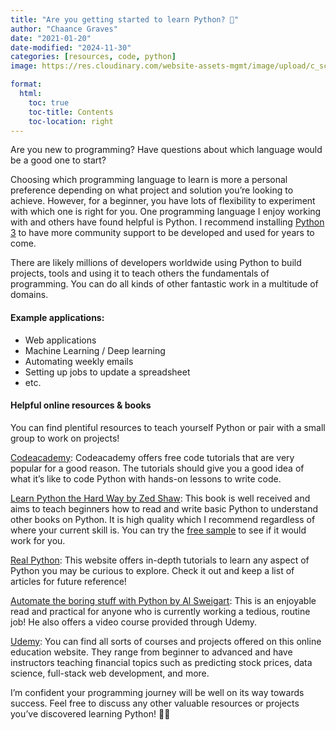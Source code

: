 ```yaml
---
title: "Are you getting started to learn Python? 🐍"
author: "Chaance Graves"
date: "2021-01-20"
date-modified: "2024-11-30"
categories: [resources, code, python]
image: https://res.cloudinary.com/website-assets-mgmt/image/upload/c_scale,w_500/r_15/f_auto/q_auto/v1/website/blog/python-intro/code-img

format: 
  html:
    toc: true
    toc-title: Contents
    toc-location: right
---
```


Are you new to programming? Have questions about which language would be a good one to start?

Choosing which programming language to learn is more a personal preference depending on what project and solution you're looking to achieve. However, for a beginner, you have lots of flexibility to experiment with which one is right for you. One programming language I enjoy working with and others have found helpful is Python. I recommend installing [Python 3](https://www.python.org/downloads/) to have more community support to be developed and used for years to come.

There are likely millions of developers worldwide using Python to build projects, tools and using it to teach others the fundamentals of programming. You can do all kinds of other fantastic work in a multitude of domains.

#### Example applications:

* Web applications
* Machine Learning / Deep learning
* Automating weekly emails
* Setting up jobs to update a spreadsheet
* etc.

#### Helpful online resources & books

You can find plentiful resources to teach yourself Python or pair with a small group to work on projects!

[Codeacademy](https://www.codecademy.com/learn/learn-python-3): Codeacademy offers free code tutorials that are very popular for a good reason. The tutorials should give you a good idea of what it's like to code Python with hands-on lessons to write code.

[Learn Python the Hard Way by Zed Shaw](https://learncodethehardway.org/python/):  This book is well received and aims to teach beginners how to read and write basic Python to understand other books on Python. It is high quality which I recommend regardless of where your current skill is. You can try the [free sample](https://learnpythonthehardway.org/python3/) to see if it would work for you.

[Real Python](https://realpython.com/): This website offers in-depth tutorials to learn any aspect of Python you may be curious to explore. Check it out and keep a list of articles for future reference!

[Automate the boring stuff with Python by Al Sweigart](https://automatetheboringstuff.com/): This is an enjoyable read and practical for anyone who is currently working a tedious, routine job! He also offers a video course provided through Udemy.

[Udemy](https://www.udemy.com/topic/python/free/): You can find all sorts of courses and projects offered on this online education website. They range from beginner to advanced and have instructors teaching financial topics such as predicting stock prices, data science, full-stack web development, and more.

I'm confident your programming journey will be well on its way towards success. Feel free to discuss any other valuable resources or projects you've discovered learning Python! 👌🏾
